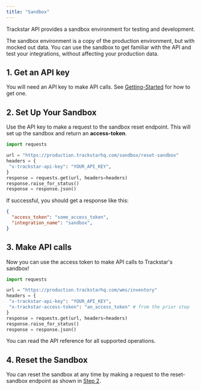 ```yaml
---
title: "Sandbox"
---
```


Trackstar API provides a sandbox environment for testing and development.

The sandbox environment is a copy of the production environment, but with mocked out data.
You can use the sandbox to get familiar with the API and test your integrations, without affecting your production data.

## 1. Get an API key
You will need an API key to make API calls. See [Getting-Started](/how-to-guides/getting-started#1-get-an-api-key)
for how to get one.

## 2. Set Up Your Sandbox
Use the API key to make a request to the sandbox reset endpoint. This will set up the sandbox and return an **access-token**.
```python
import requests

url = "https://production.trackstarhq.com/sandbox/reset-sandbox"
headers = {
 "x-trackstar-api-key": "YOUR_API_KEY",
}
response = requests.get(url, headers=headers)
response.raise_for_status()
response = response.json()
```
If successful, you should get a response like this:

```json
{
  "access_token": "some_access_token",
  "integration_name": "sandbox",
}
```

## 3. Make API calls

Now you can use the access token to make API calls to Trackstar's sandbox!

```python
import requests

url = "https://production.trackstarhq.com/wms/inventory"
headers = {
 "x-trackstar-api-key": "YOUR_API_KEY",
 "x-trackstar-access-token": "an_access_token" # from the prior step
}
response = requests.get(url, headers=headers)
response.raise_for_status()
response = response.json()
```

You can read the API reference for all supported operations.

## 4. Reset the Sandbox
You can reset the sandbox at any time by making a request to the reset-sandbox endpoint as shown in [Step 2](/how-to-guides/sandbox#2-set-up-your-sandbox).